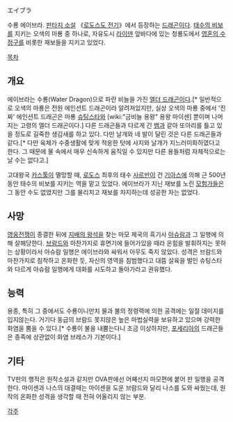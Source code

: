 エイブラ

수룡 에이브라.
[[판타지 소설]] 《[[로도스도 전기]]》에서 등장하는 [[드래곤]]이다. [[태수의 비보]]를 지키는 오색의 마룡 중 하나로, 자유도시 [[라이덴]] 앞바다에 있는 청룡도에서 [[영혼의 수정구]]를 비롯한 재보들을 지키고 있었다. 

[[목차]]
== 개요 ==
에이브라는 수룡(Water Dragon)으로 파란 비늘을 가진 [[엘더 드래곤]]이다.[* 일반적으로 오색의 마룡은 전원 에인션트 드래곤이라 알려져있지만, 실상 오색의 마룡 중에서 '진짜' 에인션트 드래곤은 마룡 [[슈팅스타]]와 [wiki:"금비늘 용왕" 용왕 마이센] 뿐이며 나머지는 고령의 엘더 드래곤이다.] 다른 드래곤들과 다르게 긴 [[뱀]]과 같아 또아리를 틀고 있을 정도로 길죽한 생김새를 하고 있다. 다만 날개와 네 발이 달린 것은 다른 드래곤들과 같다.[* 다만 육체가 수중생활에 맞게 적응한 탓에 사지와 날개가 지느러미화하였다고 한다. 그 때문에 물 속에서 매우 신속하게 움직일 수 있지만 다른 용들처럼 자체적으로는 날 수는 없다고.]

고대왕국 [[카스툴]]이 멸망할 때, [[로도스]] 최후의 태수 [[사르반]]이 건 [[기아스]]에 의해 근 500년 동안 태수의 비보를 지키는 역을 맡고 있었다. 에이브라가 지닌 재보를 노린 [[모험가]]들은 그 동안 수도 없었지만 그를 물리치고 재보를 차지하는데 성공한 자는 없었다. 

== 사망 ==
[[영웅전쟁]]이 종결한 뒤에 [[지배의 왕석]]을 찾는 마모 제국의 흑기사 [[아슈람]]과 그 일행에 의해 살해당한다. [[브람드]]와 마찬가지로 휴면기에 들어가있을 때라 온힘을 발휘하지는 못하는 상황이라서 아슈람 일행은 에이브라와 싸워서 아무도 죽지 않았다. 성격은 브람드와 마찬가지로 침착하고 온화한 듯, 자신의 영역을 침범했다고 대뜸 살육을 벌인 슈팅스타와 다르게 아슈람 일행에게 대화를 시도하고 돌아가라고 권유했다.

== 능력 ==
용종, 특히 그 중에서도 수룡이니만치 물과 불의 정령력에 의한 공격에는 일절 데미지를 입지않는다. 거기다 동급의 브람드 못지않은 높은 마법실력을 보유하고 있으며 강력한 화염을 뿜을 수 있다.[* 수룡이 불을 내뿜는다니 조금 이상하지만, [[포세리아]]의 드래곤들은 종족에 상관없이 화염 브레스가 기본이다.]

== 기타 ==
TV판의 행적은 원작소설과 같지만 OVA판에선 어째선지 마모편에 붙어 판 일행을 공격한다. 마이센과 나스의 대결때는 마이센을 도운 브람드와 달리 나스를 도와 싸웠는데, 원작의 온화한 성격을 생각할 때 전혀 어울리지 않는 부분.

[[각주]]
